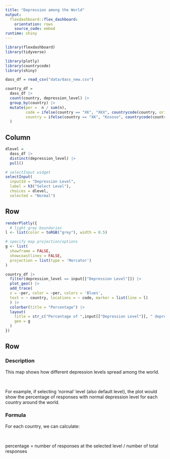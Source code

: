 ```yaml
---
title: "Depression among the World"
output: 
  flexdashboard::flex_dashboard:
    orientation: rows
    source_code: embed
runtime: shiny
---
```


```r
library(flexdashboard)
library(tidyverse)

library(plotly)
library(countrycode)
library(shiny)

dass_df = read_csv("data/dass_new.csv")

country_df =
  dass_df |> 
  count(country, depression_level) |> 
  group_by(country) |> 
  mutate(per =  n / sum(n),
         code = ifelse(country == "XK", "XKX", countrycode(country, origin = "iso2c", destination = "iso3c")),
         country = ifelse(country == "XK", "Kosovo", countrycode(country, origin = "iso2c", destination = "country.name"))
  )

```

## Column {.sidebar}

```r
dlevel =
  dass_df |>
  distinct(depression_level) |>
  pull()

# selectInput widget
selectInput(
  inputId = "Depression Level", 
  label = h3("Select Level"),
  choices = dlevel,
  selected = "Normal")
```

## Row {data-width="650"}

```r
renderPlotly({
  # light grey boundaries
l <- list(color = toRGB("grey"), width = 0.5)

# specify map projection/options
g <- list(
  showframe = FALSE,
  showcoastlines = FALSE,
  projection = list(type = 'Mercator')
)

country_df |> 
  filter(depression_level == input[["Depression Level"]]) |> 
  plot_geo() |> 
  add_trace(
  z = ~per, color = ~per, colors = 'Blues',
  text = ~ country, locations = ~ code, marker = list(line = l)
  ) |> 
  colorbar(title = "Percentage") |> 
  layout(
    title = str_c("Percentage of ",input[["Depression Level"]], " depression among each country"),
    geo = g
  )
})
```

## Row {.tabset .tabset-fade}
### Description
This map shows how different depression levels spread among the world.

\ \par

For example, if selecting 'normal' level (also default level), the plot would show the percentage of responses with normal depression level for each country around the world.

### Formula

For each country, we can calculate:

\ \par

percentage = number of responses at the selected level / number of total responses

